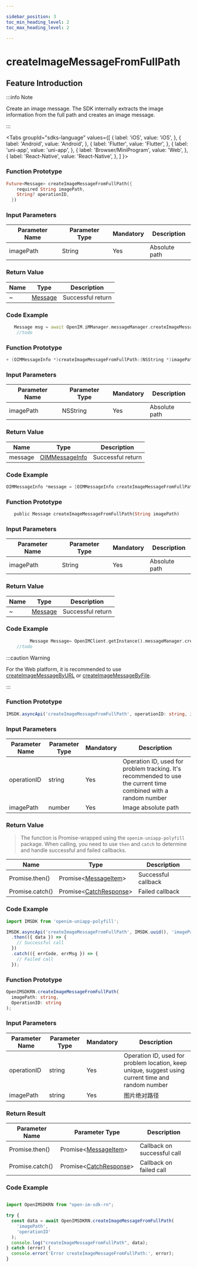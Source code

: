 ```yaml
---

sidebar_position: 3
toc_min_heading_level: 2
toc_max_heading_level: 2

---
```


# createImageMessageFromFullPath

## Feature Introduction

:::info Note

Create an image message. The SDK internally extracts the image information from the full path and creates an image message.

:::

<Tabs
groupId="sdks-language"
values={[
{ label: 'iOS', value: 'iOS', },
{ label: 'Android', value: 'Android', },
{ label: 'Flutter', value: 'Flutter', },
{ label: 'uni-app', value: 'uni-app', },
{ label: 'Browser/MiniProgram', value: 'Web', },
{ label: 'React-Native', value: 'React-Native', },
]
}>

<TabItem value="Flutter">

### Function Prototype

```dart showLineNumbers
Future<Message> createImageMessageFromFullPath({
    required String imagePath,
    String? operationID,
  })
```

### Input Parameters

| Parameter Name | Parameter Type | Mandatory | Description |
| -------------- | -------------- | --------- | ----------- |
| imagePath      | String         | Yes       | Absolute path |

### Return Value

| Name | Type                                                  | Description |
| ---- | ----------------------------------------------------- | ----------- |
| ~    | [Message](/class/message/messageInfo.mdx) | Successful return |

### Code Example

```dart showLineNumbers
   Message msg = await OpenIM.iMManager.messageManager.createImageMessageFromFullPath(imagePath: imagePath);
    //todo
```

</TabItem>

<TabItem value="iOS">

### Function Prototype

```swift showLineNumbers
+ (OIMMessageInfo *)createImageMessageFromFullPath:(NSString *)imagePath;
```

### Input Parameters

| Parameter Name | Parameter Type | Mandatory | Description |
| -------------- | -------------- | --------- | ----------- |
| imagePath      | NSString      | Yes       | Absolute path |

### Return Value

| Name    | Type                                                      | Description |
| ------- | --------------------------------------------------------- | ----------- |
| message | [OIMMessageInfo](/class/message/messageInfo.mdx) | Successful return |

### Code Example

```swift showLineNumbers
OIMMessageInfo *message = [OIMMessageInfo createImageMessageFromFullPath:@""];
```

</TabItem>

<TabItem value="Android">

### Function Prototype

```dart showLineNumbers
   public Message createImageMessageFromFullPath(String imagePath)
```

### Input Parameters

| Parameter Name | Parameter Type | Mandatory | Description |
| -------------- | -------------- | --------- | ----------- |
| imagePath      | String         | Yes       | Absolute path |

### Return Value

| Name | Type                                                  | Description |
| ---- | ----------------------------------------------------- | ----------- |
| ~    | [Message](/class/message/messageInfo.mdx) | Successful return |

### Code Example

```dart showLineNumbers
         Message Message= OpenIMClient.getInstance().messageManager.createImageMessageFromFullPath(imagePath);
    //todo
```

</TabItem>

<TabItem value="Web">

:::caution Warning

For the Web platform, it is recommended to use [createImageMessageByURL](/api/message/createImageMessageByURL.mdx) or [createImageMessageByFile](/api/message/createImageMessageByFile.mdx).

:::

</TabItem>

<TabItem value="uni-app">

### Function Prototype

```ts showLineNumbers
IMSDK.asyncApi('createImageMessageFromFullPath', operationID: string, imagePath: string): Promise<MessageItem>
```

### Input Parameters

| Parameter Name | Parameter Type | Mandatory | Description                                             |
| -------------- | -------------- | --------- | ------------------------------------------------------- |
| operationID    | string         | Yes       | Operation ID, used for problem tracking. It's recommended to use the current time combined with a random number |
| imagePath      | number         | Yes       | Image absolute path                                     |

### Return Value

> The function is Promise-wrapped using the `openim-uniapp-polyfill` package. When calling, you need to use `then` and `catch` to determine and handle successful and failed callbacks.

| Name            | Type                                                      | Description     |
| --------------- | --------------------------------------------------------- | --------------- |
| Promise.then()  | Promise<[MessageItem](/class/message/messageInfo.mdx)\> | Successful callback |
| Promise.catch() | Promise<[CatchResponse](/class/response.mdx)\>          | Failed callback     |

### Code Example

```js showLineNumbers
import IMSDK from 'openim-uniapp-polyfill';

IMSDK.asyncApi('createImageMessageFromFullPath', IMSDK.uuid(), 'imagePath')
  .then(({ data }) => {
    // Successful call
  })
  .catch(({ errCode, errMsg }) => {
    // Failed call
  });
```

</TabItem>
<TabItem value="React-Native">

### Function Prototype

```ts showLineNumbers
OpenIMSDKRN.createImageMessageFromFullPath(
  imagePath: string,
  OperationID: string
);

```

### Input Parameters

| Parameter Name    | Parameter Type | Mandatory | Description                                                   |
| ----------- | -------- | -------- | ------------------------------------------------------- |
| operationID | string   | Yes       | Operation ID, used for problem location, keep unique, suggest using current time and random number |
| imagePath   | string   | Yes       | 图片绝对路径                                            |

### Return Result

| Parameter Name        | Parameter Type                                                         | Description        |
| --------------- | ---------------------------------------------------------------- | ------------ |
| Promise.then()  | Promise<[MessageItem](docs/sdks/class/message/messageInfo.mdx)\> | Callback on successful call |
| Promise.catch() | Promise<[CatchResponse](docs/sdks/class/response.mdx)\>          | Callback on failed call |

### Code Example

```js showLineNumbers

import OpenIMSDKRN from "open-im-sdk-rn";

try {
  const data = await OpenIMSDKRN.createImageMessageFromFullPath(
    'imagePath',
    'operationID'
  );
  console.log("createImageMessageFromFullPath", data);
} catch (error) {
  console.error('Error createImageMessageFromFullPath:', error);
}
```

</TabItem>
</Tabs>